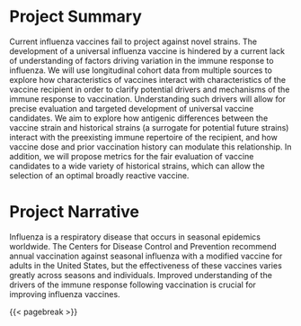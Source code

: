 # Project Summary {.unnumbered}

Current influenza vaccines fail to project against novel strains. The
development of a universal influenza vaccine is hindered by a current lack
of understanding of factors driving variation in the immune response to
influenza. We will use longitudinal cohort data from multiple sources to
explore how characteristics of vaccines interact with characteristics of the
vaccine recipient in order to clarify potential drivers and mechanisms of the
immune response to vaccination. Understanding such drivers will allow for
precise evaluation and targeted development of universal vaccine candidates.
We aim to explore how antigenic differences between the vaccine strain and
historical strains (a surrogate for potential future strains) interact with
the preexisting immune repertoire of the recipient, and how vaccine dose and
prior vaccination history can modulate this relationship. In addition, we will
propose metrics for the fair evaluation of vaccine candidates to a wide
variety of historical strains, which can allow the selection of an optimal
broadly reactive vaccine.

# Project Narrative {.unnumbered}

Influenza is a respiratory disease that occurs in seasonal epidemics worldwide. The Centers for Disease Control and Prevention recommend annual vaccination against seasonal influenza with a modified vaccine for adults in the United States, but the effectiveness of these vaccines varies greatly across seasons and individuals. Improved understanding of the drivers of the immune response following vaccination is crucial for improving influenza vaccines.

{{< pagebreak >}}

<!-- End of file -->

